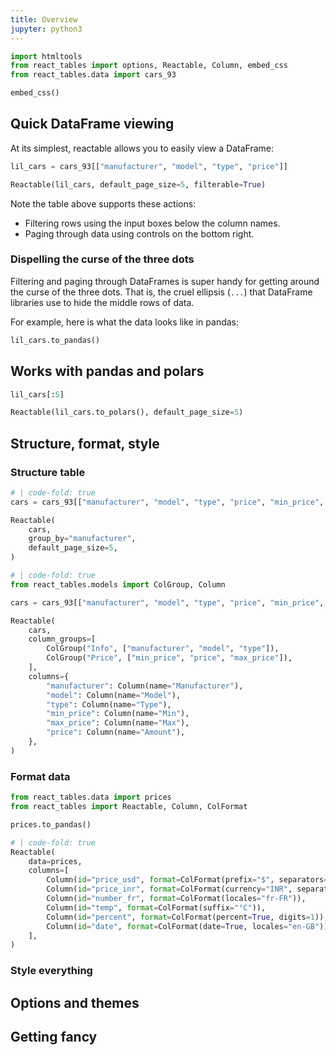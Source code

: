```yaml
---
title: Overview
jupyter: python3
---
```


```python
import htmltools
from react_tables import options, Reactable, Column, embed_css
from react_tables.data import cars_93

embed_css()
```

## Quick DataFrame viewing

At its simplest, reactable allows you to easily view a DataFrame:

```python
lil_cars = cars_93[["manufacturer", "model", "type", "price"]]

Reactable(lil_cars, default_page_size=5, filterable=True)
```

Note the table above supports these actions:

* Filtering rows using the input boxes below the column names.
* Paging through data using controls on the bottom right.

### Dispelling the curse of the three dots

Filtering and paging through DataFrames is super handy for getting around the curse of the three dots. That is, the cruel ellipsis (`...`) that DataFrame libraries use to hide the middle rows of data.

For example, here is what the data looks like in pandas:

```python
lil_cars.to_pandas()
```

## Works with pandas and polars


```python
lil_cars[:5]
```


```python
Reactable(lil_cars.to_polars(), default_page_size=5)
```

## Structure, format, style

### Structure table

```python
# | code-fold: true
cars = cars_93[["manufacturer", "model", "type", "price", "min_price", "max_price"]]

Reactable(
    cars,
    group_by="manufacturer",
    default_page_size=5,
)
```


```python
# | code-fold: true
from react_tables.models import ColGroup, Column

cars = cars_93[["manufacturer", "model", "type", "price", "min_price", "max_price"]]

Reactable(
    cars,
    column_groups=[
        ColGroup("Info", ["manufacturer", "model", "type"]),
        ColGroup("Price", ["min_price", "price", "max_price"]),
    ],
    columns={
        "manufacturer": Column(name="Manufacturer"),
        "model": Column(name="Model"),
        "type": Column(name="Type"),
        "min_price": Column(name="Min"),
        "max_price": Column(name="Max"),
        "price": Column(name="Amount"),
    },
)

```

### Format data

```python
from react_tables.data import prices
from react_tables import Reactable, Column, ColFormat

prices.to_pandas()
```

```python
# | code-fold: true
Reactable(
    data=prices,
    columns=[
        Column(id="price_usd", format=ColFormat(prefix="$", separators=True, digits=2)),
        Column(id="price_inr", format=ColFormat(currency="INR", separators=True, locales="hi-IN")),
        Column(id="number_fr", format=ColFormat(locales="fr-FR")),
        Column(id="temp", format=ColFormat(suffix="°C")),
        Column(id="percent", format=ColFormat(percent=True, digits=1)),
        Column(id="date", format=ColFormat(date=True, locales="en-GB")),
    ],
)
```

### Style everything

## Options and themes

## Getting fancy